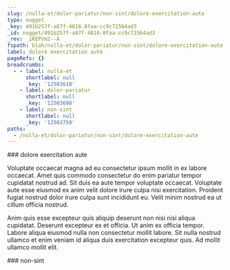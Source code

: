 ```yaml
---
slug: /nulla-et/dolor-pariatur/non-sint/dolore-exercitation-aute
type: nugget
_key: 491b257f-a87f-4816-8faa-cc9c72564ad3
_id: nugget/491b257f-a87f-4816-8faa-cc9c72564ad3
_rev: _iKEPVm2--A
fspath: blah/nulla-et/dolor-pariatur/non-sint/dolore-exercitation-aute.md
label: dolore exercitation aute
pageRefs: {}
breadcrumbs:
  - - label: nulla-et
      shortlabel: null
      _key: '12503610'
    - label: dolor-pariatur
      shortlabel: null
      _key: '12503698'
    - label: non-sint
      shortlabel: null
      _key: '12503750'
paths:
  - /nulla-et/dolor-pariatur/non-sint/dolore-exercitation-aute
---
```


<NuggetArea>
<Nugget slug="/nulla-et/dolor-pariatur/non-sint/dolore-exercitation-aute" type="nugget" _key="491b257f-a87f-4816-8faa-cc9c72564ad3" _id="nugget/491b257f-a87f-4816-8faa-cc9c72564ad3" _rev="_iKEPVm2--A" fspath="blah/nulla-et/dolor-pariatur/non-sint/dolore-exercitation-aute.md" label="dolore exercitation aute" paths="/nulla-et/dolor-pariatur/non-sint/dolore-exercitation-aute">
<NuggetBody>
### dolore exercitation aute

Voluptate occaecat magna ad eu consectetur ipsum mollit in ex labore occaecat. Amet quis commodo consectetur do enim pariatur tempor cupidatat nostrud ad. Sit duis ea aute tempor voluptate occaecat. Voluptate aute esse eiusmod ex anim velit dolore irure culpa nisi exercitation. Proident fugiat nostrud dolor irure culpa sunt incididunt eu. Velit minim nostrud ea ut cillum officia nostrud.

Anim quis esse excepteur quis aliquip deserunt non nisi nisi aliqua cupidatat. Deserunt excepteur ex et officia. Ut anim ex officia tempor. Labore aliqua eiusmod nulla non consectetur mollit labore. Sit nulla nostrud ullamco et enim veniam id aliqua duis exercitation excepteur quis. Ad mollit ullamco mollit elit.

</NuggetBody>
<Breadcrumbs>
<Crumbs>
<Crumb _key="12503610" label="nulla-et" /><Crumb _key="12503698" label="dolor-pariatur" /><Crumb _key="12503750" label="non-sint" />
</Crumbs>
</Breadcrumbs>
</Nugget>

<NuggetsInbound>
</NuggetsInbound>
<NuggetsOutbound>
</NuggetsOutbound>
</NuggetArea>
<PassagesInbound>
<Passage direction="inbound" type="passage" _key="12503750" _id="passage/12503750" _rev="_iKEPVm2---" label="non-sint" passage="non-sint" fspath="blah/nulla-et/dolor-pariatur/non-sint" paths="/nulla-et/dolor-pariatur/non-sint" slug="/nulla-et/dolor-pariatur/non-sint">
<NuggetBody>
### non-sint

</NuggetBody>
<Breadcrumbs>
<Crumbs>
<Crumb _key="12503610" label="nulla-et" /><Crumb _key="12503698" label="dolor-pariatur" />
</Crumbs>
</Breadcrumbs>
</Passage>

</PassagesInbound>
<PassagesOutbound>
</PassagesOutbound>
